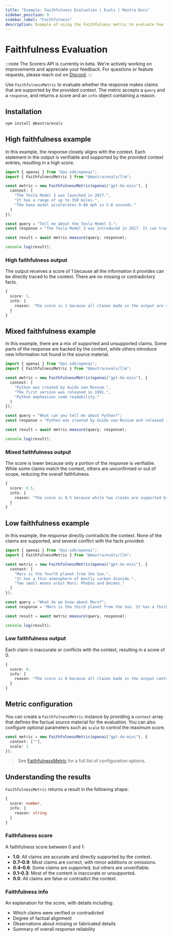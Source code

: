 ```yaml
---
title: "Example: Faithfulness Evaluation | Evals | Mastra Docs"
sidebar_position: 9
sidebar_label: "Faithfulness"
description: Example of using the Faithfulness metric to evaluate how factually accurate responses are compared to context.
---
```


# Faithfulness Evaluation

:::note
The Scorers API is currently in beta. We're actively working on improvements and appreciate your feedback. For questions or feature requests, please reach out on [Discord](https://discord.gg/mastra).
:::

Use `FaithfulnessMetric` to evaluate whether the response makes claims that are supported by the provided context. The metric accepts a `query` and a `response`, and returns a score and an `info` object containing a reason.

## Installation

```bash copy
npm install @mastra/evals
```

## High faithfulness example

In this example, the response closely aligns with the context. Each statement in the output is verifiable and supported by the provided context entries, resulting in a high score.

```typescript filename="src/example-high-faithfulness.ts" showLineNumbers copy
import { openai } from "@ai-sdk/openai";
import { FaithfulnessMetric } from "@mastra/evals/llm";

const metric = new FaithfulnessMetric(openai("gpt-4o-mini"), {
  context: [
    "The Tesla Model 3 was launched in 2017.",
    "It has a range of up to 358 miles.",
    "The base model accelerates 0-60 mph in 5.8 seconds."
  ]
});

const query = "Tell me about the Tesla Model 3.";
const response = "The Tesla Model 3 was introduced in 2017. It can travel up to 358 miles on a single charge and the base version goes from 0 to 60 mph in 5.8 seconds.";

const result = await metric.measure(query, response);

console.log(result);
```

### High faithfulness output

The output receives a score of 1 because all the information it provides can be directly traced to the context. There are no missing or contradictory facts.

```typescript
{
  score: 1,
  info: {
    reason: 'The score is 1 because all claims made in the output are supported by the provided context.'
  }
}
```

## Mixed faithfulness example

In this example, there are a mix of supported and unsupported claims. Some parts of the response are backed by the context, while others introduce new information not found in the source material.

```typescript filename="src/example-mixed-faithfulness.ts" showLineNumbers copy
import { openai } from "@ai-sdk/openai";
import { FaithfulnessMetric } from "@mastra/evals/llm";

const metric = new FaithfulnessMetric(openai("gpt-4o-mini"), {
  context: [
    "Python was created by Guido van Rossum.",
    "The first version was released in 1991.",
    "Python emphasizes code readability."
  ]
});

const query = "What can you tell me about Python?";
const response = "Python was created by Guido van Rossum and released in 1991. It is the most popular programming language today and is used by millions of developers worldwide.";

const result = await metric.measure(query, response);

console.log(result);
```

### Mixed faithfulness output

The score is lower because only a portion of the response is verifiable. While some claims match the context, others are unconfirmed or out of scope, reducing the overall faithfulness.

```typescript
{
  score: 0.5,
  info: {
    reason: "The score is 0.5 because while two claims are supported by the context (Python was created by Guido van Rossum and Python was released in 1991), the other two claims regarding Python's popularity and usage cannot be verified as they are not mentioned in the context."
  }
}
```

## Low faithfulness example

In this example, the response directly contradicts the context. None of the claims are supported, and several conflict with the facts provided.

```typescript filename="src/example-low-faithfulness.ts" showLineNumbers copy
import { openai } from "@ai-sdk/openai";
import { FaithfulnessMetric } from "@mastra/evals/llm";

const metric = new FaithfulnessMetric(openai("gpt-4o-mini"), {
  context: [
    "Mars is the fourth planet from the Sun.",
    "It has a thin atmosphere of mostly carbon dioxide.",
    "Two small moons orbit Mars: Phobos and Deimos."
  ]
});

const query = "What do we know about Mars?";
const response = "Mars is the third planet from the Sun. It has a thick atmosphere rich in oxygen and nitrogen, and is orbited by three large moons.";

const result = await metric.measure(query, response);

console.log(result);
```

### Low faithfulness output

Each claim is inaccurate or conflicts with the context, resulting in a score of 0.

```typescript
{
  score: 0,
  info: {
    reason: "The score is 0 because all claims made in the output contradict the provided context. The output states that Mars is the third planet from the Sun, while the context clearly states it is the fourth. Additionally, it claims that Mars has a thick atmosphere rich in oxygen and nitrogen, contradicting the context's description of a thin atmosphere mostly composed of carbon dioxide. Finally, the output mentions that Mars is orbited by three large moons, while the context specifies that it has only two small moons, Phobos and Deimos. Therefore, there are no supported claims, leading to a score of 0."
  }
}
```

## Metric configuration

You can create a `FaithfulnessMetric` instance by providing a `context` array that defines the factual source material for the evaluation. You can also configure optional parameters such as `scale` to control the maximum score.

```typescript showLineNumbers copy
const metric = new FaithfulnessMetric(openai("gpt-4o-mini"), {
  context: [""],
  scale: 1
});
```
> See [FaithfulnessMetric](/reference/evals/faithfulness) for a full list of configuration options.

## Understanding the results

`FaithfulnessMetric` returns a result in the following shape:

```typescript
{
  score: number,
  info: {
    reason: string
  }
}
```

### Faithfulness score

A faithfulness score between 0 and 1:

- **1.0**: All claims are accurate and directly supported by the context.
- **0.7–0.9**: Most claims are correct, with minor additions or omissions.
- **0.4–0.6**: Some claims are supported, but others are unverifiable.
- **0.1–0.3**: Most of the content is inaccurate or unsupported.
- **0.0**: All claims are false or contradict the context.

### Faithfulness info

An explanation for the score, with details including:

- Which claims were verified or contradicted
- Degree of factual alignment
- Observations about missing or fabricated details
- Summary of overall response reliability

<GithubLink
  outdated={true}
  marginTop='mt-16'
  link="https://github.com/mastra-ai/mastra/blob/main/examples/basics/evals/faithfulness"
/>

